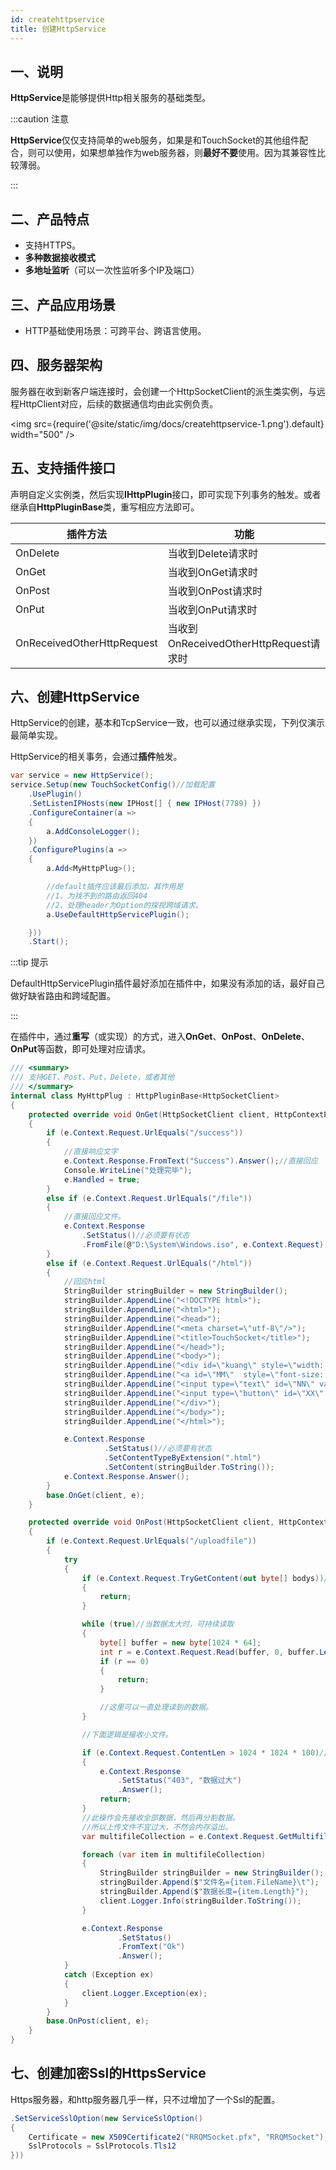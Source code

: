 ```yaml
---
id: createhttpservice
title: 创建HttpService
---
```



## 一、说明

**HttpService**是能够提供Http相关服务的基础类型。

:::caution 注意

**HttpService**仅仅支持简单的web服务，如果是和TouchSocket的其他组件配合，则可以使用，如果想单独作为web服务器，则**最好不要**使用。因为其兼容性比较薄弱。

:::  

## 二、产品特点

- 支持HTTPS。
- **多种数据接收模式**
- **多地址监听**（可以一次性监听多个IP及端口）

## 三、产品应用场景

- HTTP基础使用场景：可跨平台、跨语言使用。


## 四、服务器架构

服务器在收到新客户端连接时，会创建一个HttpSocketClient的派生类实例，与远程HttpClient对应，后续的数据通信均由此实例负责。

<img src={require('@site/static/img/docs/createhttpservice-1.png').default} width="500" />


## 五、支持插件接口

声明自定义实例类，然后实现**IHttpPlugin**接口，即可实现下列事务的触发。或者继承自**HttpPluginBase**类，重写相应方法即可。

|  插件方法| 功能 |
| --- | --- |
| OnDelete | 当收到Delete请求时 |
| OnGet | 当收到OnGet请求时 |
| OnPost | 当收到OnPost请求时 |
| OnPut | 当收到OnPut请求时 |
| OnReceivedOtherHttpRequest | 当收到OnReceivedOtherHttpRequest请求时 |


## 六、创建HttpService

HttpService的创建，基本和TcpService一致，也可以通过继承实现，下列仅演示最简单实现。

HttpService的相关事务，会通过**插件**触发。

```csharp
var service = new HttpService();
service.Setup(new TouchSocketConfig()//加载配置
    .UsePlugin()
    .SetListenIPHosts(new IPHost[] { new IPHost(7789) })
    .ConfigureContainer(a =>
    {
        a.AddConsoleLogger();
    })
    .ConfigurePlugins(a =>
    {
        a.Add<MyHttpPlug>();

        //default插件应该最后添加，其作用是
        //1、为找不到的路由返回404
        //2、处理header为Option的探视跨域请求。
        a.UseDefaultHttpServicePlugin();

    }))
    .Start();
```

:::tip 提示

DefaultHttpServicePlugin插件最好添加在插件中，如果没有添加的话，最好自己做好缺省路由和跨域配置。

:::  

在插件中，通过**重写**（或实现）的方式，进入**OnGet**、**OnPost**、**OnDelete**、**OnPut**等函数，即可处理对应请求。

```csharp
/// <summary>
/// 支持GET、Post、Put，Delete，或者其他
/// </summary>
internal class MyHttpPlug : HttpPluginBase<HttpSocketClient>
{
    protected override void OnGet(HttpSocketClient client, HttpContextEventArgs e)
    {
        if (e.Context.Request.UrlEquals("/success"))
        {
            //直接响应文字
            e.Context.Response.FromText("Success").Answer();//直接回应
            Console.WriteLine("处理完毕");
            e.Handled = true;
        }
        else if (e.Context.Request.UrlEquals("/file"))
        {
            //直接回应文件。
            e.Context.Response
                .SetStatus()//必须要有状态
                .FromFile(@"D:\System\Windows.iso", e.Context.Request);
        }
        else if (e.Context.Request.UrlEquals("/html"))
        {
            //回应html
            StringBuilder stringBuilder = new StringBuilder();
            stringBuilder.AppendLine("<!DOCTYPE html>");
            stringBuilder.AppendLine("<html>");
            stringBuilder.AppendLine("<head>");
            stringBuilder.AppendLine("<meta charset=\"utf-8\"/>");
            stringBuilder.AppendLine("<title>TouchSocket</title>");
            stringBuilder.AppendLine("</head>");
            stringBuilder.AppendLine("<body>");
            stringBuilder.AppendLine("<div id=\"kuang\" style=\"width: 50%;height: 85%;left: 25%;top:15%;position: absolute;\">");
            stringBuilder.AppendLine("<a id=\"MM\"  style=\"font-size: 30px;font-family: 微软雅黑;width: 100%;\">王二麻子</a>");
            stringBuilder.AppendLine("<input type=\"text\" id=\"NN\" value=\"\" style=\"font-size: 30px;width:100%;position: relative;top: 30px;\"/>");
            stringBuilder.AppendLine("<input type=\"button\" id=\"XX\" value=\"我好\" style=\"font-size: 30px;width: 100%;position: relative;top: 60px;\" onclick=\"javascrip
            stringBuilder.AppendLine("</div>");
            stringBuilder.AppendLine("</body>");
            stringBuilder.AppendLine("</html>");

            e.Context.Response
                     .SetStatus()//必须要有状态
                     .SetContentTypeByExtension(".html")
                     .SetContent(stringBuilder.ToString());
            e.Context.Response.Answer();
        }
        base.OnGet(client, e);
    }

    protected override void OnPost(HttpSocketClient client, HttpContextEventArgs e)
    {
        if (e.Context.Request.UrlEquals("/uploadfile"))
        {
            try
            {
                if (e.Context.Request.TryGetContent(out byte[] bodys))//一次性获取请求体
                {
                    return;
                }

                while (true)//当数据太大时，可持续读取
                {
                    byte[] buffer = new byte[1024 * 64];
                    int r = e.Context.Request.Read(buffer, 0, buffer.Length);
                    if (r == 0)
                    {
                        return;
                    }

                    //这里可以一直处理读到的数据。
                }

                //下面逻辑是接收小文件。

                if (e.Context.Request.ContentLen > 1024 * 1024 * 100)//全部数据体超过100Mb则直接拒绝接收。
                {
                    e.Context.Response
                        .SetStatus("403", "数据过大")
                        .Answer();
                    return;
                }
                //此操作会先接收全部数据，然后再分割数据。
                //所以上传文件不宜过大，不然会内存溢出。
                var multifileCollection = e.Context.Request.GetMultifileCollection();

                foreach (var item in multifileCollection)
                {
                    StringBuilder stringBuilder = new StringBuilder();
                    stringBuilder.Append($"文件名={item.FileName}\t");
                    stringBuilder.Append($"数据长度={item.Length}");
                    client.Logger.Info(stringBuilder.ToString());
                }

                e.Context.Response
                        .SetStatus()
                        .FromText("Ok")
                        .Answer();
            }
            catch (Exception ex)
            {
                client.Logger.Exception(ex);
            }
        }
        base.OnPost(client, e);
    }
}
```

## 七、创建加密Ssl的HttpsService

Https服务器，和http服务器几乎一样，只不过增加了一个Ssl的配置。

```csharp
.SetServiceSslOption(new ServiceSslOption() 
{ 
    Certificate = new X509Certificate2("RRQMSocket.pfx", "RRQMSocket"), 
    SslProtocols = SslProtocols.Tls12 
}))
```
